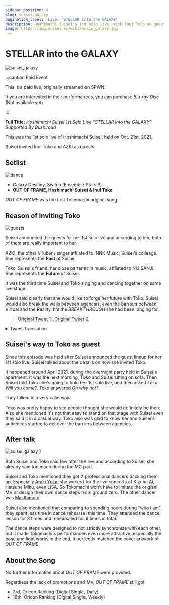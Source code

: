 ```yaml
---
sidebar_position: 4
slug: suisei_galaxy
pagination_label: 'Live: "STELLAR into the GALAXY"'
description: Hoshimachi Suisei's 1st solo live, with Inui Toko as guest. Tokomachi also announced their first original song.
image: https://img.suisei.cc/wiki/music_galaxy.jpg
---
```



# STELLAR into the GALAXY

![suisei_galaxy](/img/topics/suisei_galaxy.jpg)

:::caution Paid Event

This is a paid live, originally streamed on SPWN.

If you are interested in their performances, you can purchase _Blu-ray Disc_ (Not available yet).

:::

**Full Title:** _Hoshimachi Suisei 1st Solo Live “STELLAR into the GALAXY” Supported By Bushiroad_

This was the 1st solo live of Hoshimachi Suisei, held on Oct. 21st, 2021.

Suisei invited Inui Toko and AZKi as guests.

## Setlist

![dance](/img/topics/20211021_04.jpg)

- Galaxy Desitiny, Switch (Ensemble Stars !!)
- **OUT OF FRAME, Hoshimachi Suisei & Inui Toko**

_OUT OF FRAME_ was the first Tokomachi original song.

## Reason of Inviting Toko

![guests](/img/topics/20211021_03.jpg)

> <YTTime Id="d95pYGLpgXE" Time="45:05" Desc="Guest announcement" />

Suisei announced the guests for her 1st solo live and according to her, both of them are really important to her.

AZKi, the other VTuber / singer affliated to INNK Music, Suisei's colleage. She represents the **Past** of Suisei.

Toko, Suisei's friend, her close partener in music, affliated to NIJISANJI. She represents the **Future** of Suisei.

It was the third time Suisei and Toko singing and dancing together on same live stage.

Suisei said clearly that she would like to forge her future with Toko. Suisei would also break the walls between agencies, even the barriers between Virtual and the Reality. It's the _BREAKTHROUGH_ she had been longing for.

> [<SNSIcon Name="twitter" /> Original Tweet 1](https://twitter.com/inui_toko/status/1436300024401436673) , [<SNSIcon Name="twitter" /> Original Tweet 2](https://twitter.com/suisei_hosimati/status/1436303328741265410)

<details> <summary>Tweet Translation</summary>

<img src={require('/img/topics/20211021_06.jpg').default} style={{ width: '35rem' }} />
<br />
<img src={require('/img/topics/20211021_05.jpg').default} style={{ width: '35rem' }} />
<br />

</details>

## Suisei's way to Toko as guest

> <YTLink Id="21ELJRyo-xI&t=2157s" />

Since this episode was held after Suisei announced the guest lineup for her 1st solo live. Suisei talked about the details on how she invited Toko.

It happened around April 2021, during the overnight party held in Suisei's apartment. It was the next morning, Toko and Suisei sitting on sofa. Then Suisei told Toko she's going to hold her 1st solo live, and then asked Toko _Will you come?_. Toko answered _Oh why not?_.

They talked in a very calm way.

Toko was pretty happy to see people thought she would definitely be there. Also she mentioned it's not that easy to stand on that stage with Suisei even they said it in a casual way. Toko also was glad to know her and Suisei's audiences started to get over the barriers between agencies.

## After talk

![suisei_galaxy_1](/img/topics/20211021_01.jpg)

> <YTTime Id="9G6I4EQT3G8" Time="17:21" Desc="Suisei's after talk about guests" />

> <YTTime Id="Ql5YkeQ6iDg" Time="04:31" Desc="Tokomachi talking on radio" />

Both Suisei and Toko said few after the live and according to Suisei, she already said too much during the MC part.

Suisei and Toko mentioned they got 2 professional dancers backing them up. Especially [<SNSIcon Name="twitter" /> Araki Yuka](https://twitter.com/araki__yuka), she worked for the live concerts of Kizuna Ai, Hatsune Miku, even LiSA. So Tokomachi won't have to imitate the origianl MV or design their own dance steps from ground zero. The other dancer was [<SNSIcon Name="twitter" /> Mai Itamoto](https://twitter.com/mai_dance_mai).

Suisei also mentioned that comparing to spending hours during "who i am", they spent less time in dance rehearsal this time. They attended the dance lesson for 3 times and rehearsaled for 6 times in total.

The dance steps were designed to not strictly synchronize with each other, but it made Tokomachi's performances even more attractive, especially the pose and light works in the end, it perfectly matched the cover arkwork of _OUT OF FRAME_.

## About the Song

No further information about _OUT OF FRAME_ were provided.

Regardless the lack of promotions and MV, _OUT OF FRAME_ still got

- 3rd, Oricon Ranking (Digital Single, Daily)
- 18th, Oricon Ranking (Digital Single, Weekly)

